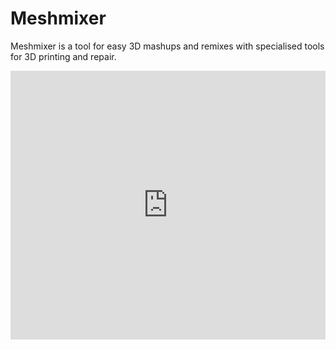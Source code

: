 
# Meshmixer

Meshmixer is a tool for easy 3D mashups and remixes with specialised tools for 3D printing and repair.

  <iframe
    width="100%"
    height="430"
    src="https://www.youtube.com/embed/VOcCHYO-9uo"
    frameborder="0"
    allow="accelerometer; autoplay; clipboard-write; encrypted-media; gyroscope; picture-in-picture"
    allowfullscreen
  />

<Callout type="warning" emoji="⚠️">
Meshmixer requires a Windows, Mac or Linux computer with a mouse and keyboard to run. Full system requirements are available below.
</Callout>

Meshmixer is a fantastic free software for creating and manipulating 3D files for 3D printing. Whether you need to clean up a 3D scan, do some 3D printing or combine multiple 3D models to create a remixed design, Meshmixer can help.

## Supported filetypes

STL (best for 3D printing), OBJ, PLY, AMF, MIX

## Minimum system requirements

At least 4GB of RAM. At least 700 MB of available hard-disk space. Intel HD or similar graphics card with at least 512 MB video memory

## Downloads

[Download for Windows](https://cdn.tewahi.me/meshmixer.exe)

[Download for Mac](https://cdn.tewahi.me/meshmixer.pkg)